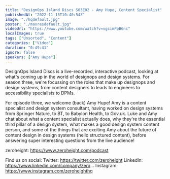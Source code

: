 ```yaml
---
title: "DesignOps Island Discs S03E02 - Amy Hupe, Content Specialist"
publishedAt: "2022-11-15T10:40:54Z"
image: "./hqdefault.jpg"
poster: "./maxresdefault.jpg"
videoUrl: "https://www.youtube.com/watch?v=vgcimPpB6nc"
localImages: true
tags: ["Unsorted", "Content"]
categories: ["Video"]
duration: "0:49:41"
ignore: false
speakers: ["Amy Hupe"]
---
```


DesignOps Island Discs is a live-recorded, interactive podcast, looking at what's coming up in the world of designops and design systems. For season three, we're focussing on the roles that make up designops and design systems, from content designers to leads to engineers to accessibility specialists to DPMs.

For episode three, we welcome (back) Amy Hupe! Amy is a content specialist and design system consultant, having worked on design systems from Springer Nature, to BT, to Babylon Health, to Gov.uk. Luke and Amy chat about what a content specialist actually does, why they're the essential third pillar of a design system, what makes a good design system content person, and some of the things that are exciting Amy about the future of content design in design systems (hello structured content), before answering super interesting questions from the live audience!

zeroheight: https://www.zeroheight.com/podcast

Find us on social:
Twitter: https://twitter.com/zeroheight
LinkedIn: https://www.linkedin.com/company/zero...
Instagram: https://www.instagram.com/zeroheighthq

